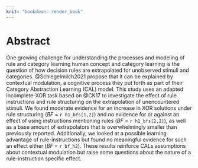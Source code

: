 ```yaml
---
knit: "bookdown::render_book"
---
```


# Abstract {-}
\chaptermark{Abstract} <!-- Bug in template would put wrong chaptermark here, needs proper fix -->

One growing challenge for understanding the processes and modeling of rule and category learning human concept and category learning is the question of how decision rules are extrapolated for unobserved stimuli and categories. @Schlegelmilch2021 propose that it can be explained by contextual modulation, a cognitive process they put forth as part of their Category Abstraction Learning (CAL) model. This study uses an adapted incomplete-XOR task based on @CK17 to investigate the effect of rule instructions and rule structuring on the extrapolation of unencountered stimuli. We found moderate evidence for an increase in XOR solutions under rule structuring (_BF_ = `r h1_bfs[1,2]`) and no evidence for or against an effect of using instructions mentioning rules (_BF_ = `r h1_bfs[2,2]`), as well as a base amount of extrapolators that is overwhelmingly smaller than previously reported. Additionally, we looked at a possible learning advantage of rule-instructions but found no meaningful evidence for such an effect either (_BF_ = `r bf_h2`). These results reinforce CALs assumptions about contextual modulation but raise some questions about the nature of a rule-instruction specific effect.
\newpage
    